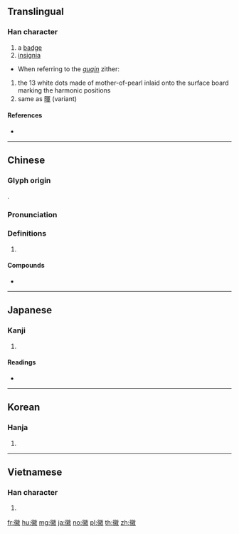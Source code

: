 {{character info/new}}
==Translingual==

===Han character===
{{Han char|rn=60|rad=彳|as=14|sn=17|four=28240|canj=HOUFK|ids=⿰彳𢾰}}

# a [[badge]]
# [[insignia]]
* When referring to the ''[[guqin]]'' zither:
# the 13 white dots made of mother-of-pearl inlaid onto the surface board marking the harmonic positions
# same as [[暉]] (variant)

====References====
* {{Han ref|kx=0372.040|dkj=10267|dj=0699.200|hdz=20849.060|uh=5FBD|ud=24509|bh=C0B2|bd=49330}}

----

==Chinese==
{{zh-forms}}

===Glyph origin===
{{Han etym}}
{{Han compound|微|糸|c1=p|c2=s|t2=cloth|ls=psc}}.

===Pronunciation===
{{zh-pron
|m=huī
|c=fai1
|h=pfs=
|md=
|mn=hui
|w=
|mc=y
|oc=y
|cat=
}}

===Definitions===
{{zh-hanzi}}

# {{rfdef|lang=zh}}

====Compounds====
* {{zh-l|安徽}}

----

==Japanese==

===Kanji===
{{ja-kanji|grade=|rs=彳14}}

# {{defn|lang=ja|sort=彳14}}

====Readings====
* {{ja-readings|on=[[き]] (ki)|kun=[[よい]] (yoi), [[しるし]] (shirushi)}}

----

==Korean==

===Hanja===
{{ko-hanja|hangeul=휘|eumhun=|rv=hwi|mr=hwi|y=hwi}}

# {{defn|lang=ko|sort=彳14}}

----

==Vietnamese==

===Han character===
{{vi-hantu|[[huy]]|rs=彳14}}

# {{defn|lang=vi|sort=彳14}}

[[fr:徽]]
[[hu:徽]]
[[mg:徽]]
[[ja:徽]]
[[no:徽]]
[[pl:徽]]
[[th:徽]]
[[zh:徽]]